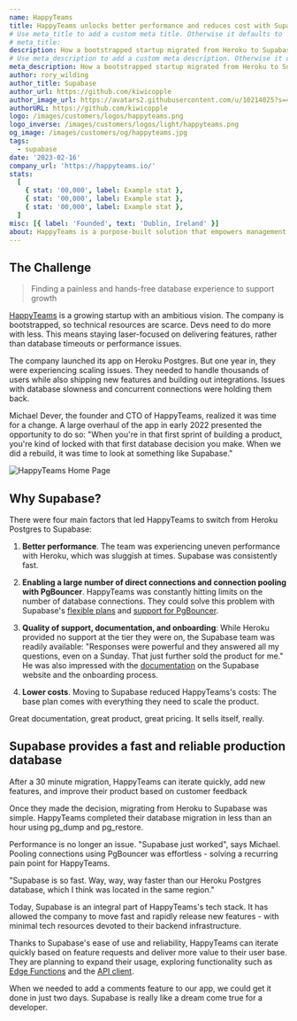 ```yaml
---
name: HappyTeams
title: HappyTeams unlocks better performance and reduces cost with Supabase.
# Use meta_title to add a custom meta title. Otherwise it defaults to '{name} | Supabase Customer Stories':
# meta_title:
description: How a bootstrapped startup migrated from Heroku to Supabase in 30 minutes and never looked back.
# Use meta_description to add a custom meta description. Otherwise it defaults to {description}:
meta_description: How a bootstrapped startup migrated from Heroku to Supabase in 30 minutes and never looked back.
author: rory_wilding
author_title: Supabase
author_url: https://github.com/kiwicopple
author_image_url: https://avatars2.githubusercontent.com/u/10214025?s=400&u=c6775be2ae667e2acae3ccd347fed62bb3f5b3e7&v=4
authorURL: https://github.com/kiwicopple
logo: /images/customers/logos/happyteams.png
logo_inverse: /images/customers/logos/light/happyteams.png
og_image: /images/customers/og/happyteams.jpg
tags:
  - supabase
date: '2023-02-16'
company_url: 'https://happyteams.io/'
stats:
  [
    { stat: '00,000', label: Example stat },
    { stat: '00,000', label: Example stat },
    { stat: '00,000', label: Example stat },
  ]
misc: [{ label: 'Founded', text: 'Dublin, Ireland' }]
about: HappyTeams is a purpose-built solution that empowers management to unlock valuable team insights.
---
```


## The Challenge

> Finding a painless and hands-free database experience to support growth

[HappyTeams](https://happyteams.io/) is a growing startup with an ambitious vision. The company is bootstrapped, so technical resources are scarce. Devs need to do more with less. This means staying laser-focused on delivering features, rather than database timeouts or performance issues.

The company launched its app on Heroku Postgres. But one year in, they were experiencing scaling issues. They needed to handle thousands of users while also shipping new features and building out integrations. Issues with database slowness and concurrent connections were holding them back.

Michael Dever, the founder and CTO of HappyTeams, realized it was time for a change. A large overhaul of the app in early 2022 presented the opportunity to do so: "When you're in that first sprint of building a product, you're kind of locked with that first database decision you make. When we did a rebuild, it was time to look at something like Supabase."

![HappyTeams Home Page](/images/blog/2023-02-16-case-study-happyteams/happyteams-home-page.png)

## Why Supabase?

There were four main factors that led HappyTeams to switch from Heroku Postgres to Supabase:

1.  **Better performance**. The team was experiencing uneven performance with Heroku, which was sluggish at times. Supabase was consistently fast.

2.  **Enabling a large number of direct connections and connection pooling with PgBouncer**. HappyTeams was constantly hitting limits on the number of database connections. They could solve this problem with Supabase's [flexible plans](https://supabase.com/pricing) and [support for PgBouncer](https://supabase.com/blog/supabase-pgbouncer).

3.  **Quality of support, documentation, and onboarding**: While Heroku provided no support at the tier they were on, the Supabase team was readily available: "Responses were powerful and they answered all my questions, even on a Sunday. That just further sold the product for me." He was also impressed with the [documentation](https://supabase.com/docs) on the Supabase website and the onboarding process.

4.  **Lower costs**. Moving to Supabase reduced HappyTeams's costs: The base plan comes with everything they need to scale the product.

<Quote img="michael-dever-happyteams.jpeg" caption="Michael Dever - CTO of HappyTeams">
  Great documentation, great product, great pricing. It sells itself, really.
</Quote>

## Supabase provides a fast and reliable production database

After a 30 minute migration, HappyTeams can iterate quickly, add new features, and improve their product based on customer feedback

Once they made the decision, migrating from Heroku to Supabase was simple. HappyTeams completed their database migration in less than an hour using pg_dump and pg_restore.

Performance is no longer an issue. "Supabase just worked", says Michael. Pooling connections using PgBouncer was effortless - solving a recurring pain point for HappyTeams.

"Supabase is so fast. Way, way, way faster than our Heroku Postgres database, which I think was located in the same region."

Today, Supabase is an integral part of HappyTeams's tech stack. It has allowed the company to move fast and rapidly release new features - with minimal tech resources devoted to their backend infrastructure.

Thanks to Supabase's ease of use and reliability, HappyTeams can iterate quickly based on feature requests and deliver more value to their user base. They are planning to expand their usage, exploring functionality such as [Edge Functions](https://supabase.com/edge-functions) and the [API client](https://supabase.com/docs/guides/api).

<Quote img="michael-dever-happyteams.jpeg" caption="Michael Dever - CTO of HappyTeams">
  When we needed to add a comments feature to our app, we could get it done in just two days.
  Supabase is really like a dream come true for a developer.
</Quote>
